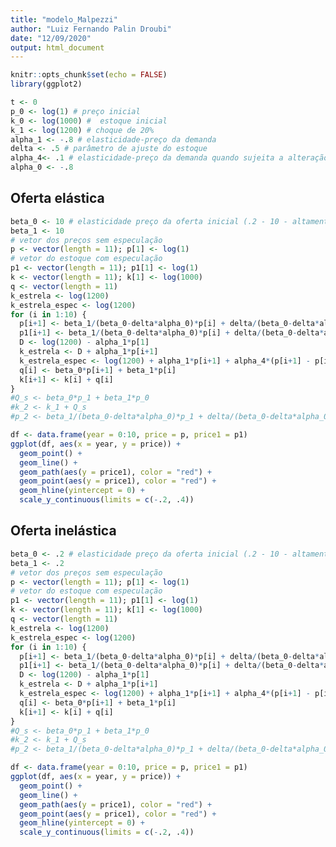 ```yaml
---
title: "modelo_Malpezzi"
author: "Luiz Fernando Palin Droubi"
date: "12/09/2020"
output: html_document
---
```


```r
knitr::opts_chunk$set(echo = FALSE)
library(ggplot2)
```

```r
t <- 0
p_0 <- log(1) # preço inicial
k_0 <- log(1000) #  estoque inicial
k_1 <- log(1200) # choque de 20%
alpha_1 <- -.8 # elasticidade-preço da demanda
delta <- .5 # parâmetro de ajuste do estoque
alpha_4<- .1 # elasticidade-preço da demanda quando sujeita a alteração de preços
alpha_0 <- -.8
```

## Oferta elástica

```r
beta_0 <- 10 # elasticidade preço da oferta inicial (.2 - 10 - altamente inelástica para razoavelmente elástico)
beta_1 <- 10
# vetor dos preços sem especulação
p <- vector(length = 11); p[1] <- log(1)
# vetor do estoque com especulação
p1 <- vector(length = 11); p1[1] <- log(1)
k <- vector(length = 11); k[1] <- log(1000)
q <- vector(length = 11)
k_estrela <- log(1200)
k_estrela_espec <- log(1200)
for (i in 1:10) {
  p[i+1] <- beta_1/(beta_0-delta*alpha_0)*p[i] + delta/(beta_0-delta*alpha_0)*k_estrela - delta/(beta_0-delta*alpha_0)*k[i]
  p1[i+1] <- beta_1/(beta_0-delta*alpha_0)*p[i] + delta/(beta_0-delta*alpha_0)*k_estrela_espec - delta/(beta_0-delta*alpha_0)*k[i]
  D <- log(1200) - alpha_1*p[1]
  k_estrela <- D + alpha_1*p[i+1]
  k_estrela_espec <- log(1200) + alpha_1*p[i+1] + alpha_4*(p[i+1] - p[i])
  q[i] <- beta_0*p[i+1] + beta_1*p[i]
  k[i+1] <- k[i] + q[i]
}
#Q_s <- beta_0*p_1 + beta_1*p_0
#k_2 <- k_1 + Q_s
#p_2 <- beta_1/(beta_0-delta*alpha_0)*p_1 + delta/(beta_0-delta*alpha_0)*k_2 - delta/(beta_0-delta*alpha_0)*k_1
```


```r
df <- data.frame(year = 0:10, price = p, price1 = p1)
ggplot(df, aes(x = year, y = price)) + 
  geom_point() + 
  geom_line() + 
  geom_path(aes(y = price1), color = "red") + 
  geom_point(aes(y = price1), color = "red") +
  geom_hline(yintercept = 0) +
  scale_y_continuous(limits = c(-.2, .4))
```

## Oferta inelástica

```r
beta_0 <- .2 # elasticidade preço da oferta inicial (.2 - 10 - altamente inelástica para razoavelmente elástico)
beta_1 <- .2
# vetor dos preços sem especulação
p <- vector(length = 11); p[1] <- log(1)
# vetor do estoque com especulação
p1 <- vector(length = 11); p1[1] <- log(1)
k <- vector(length = 11); k[1] <- log(1000)
q <- vector(length = 11)
k_estrela <- log(1200)
k_estrela_espec <- log(1200)
for (i in 1:10) {
  p[i+1] <- beta_1/(beta_0-delta*alpha_0)*p[i] + delta/(beta_0-delta*alpha_0)*k_estrela - delta/(beta_0-delta*alpha_0)*k[i]
  p1[i+1] <- beta_1/(beta_0-delta*alpha_0)*p[i] + delta/(beta_0-delta*alpha_0)*k_estrela_espec - delta/(beta_0-delta*alpha_0)*k[i]
  D <- log(1200) - alpha_1*p[1]
  k_estrela <- D + alpha_1*p[i+1]
  k_estrela_espec <- log(1200) + alpha_1*p[i+1] + alpha_4*(p[i+1] - p[i])
  q[i] <- beta_0*p[i+1] + beta_1*p[i]
  k[i+1] <- k[i] + q[i]
}
#Q_s <- beta_0*p_1 + beta_1*p_0
#k_2 <- k_1 + Q_s
#p_2 <- beta_1/(beta_0-delta*alpha_0)*p_1 + delta/(beta_0-delta*alpha_0)*k_2 - delta/(beta_0-delta*alpha_0)*k_1
```


```r
df <- data.frame(year = 0:10, price = p, price1 = p1)
ggplot(df, aes(x = year, y = price)) + 
  geom_point() + 
  geom_line() + 
  geom_path(aes(y = price1), color = "red") + 
  geom_point(aes(y = price1), color = "red") +
  geom_hline(yintercept = 0) +
  scale_y_continuous(limits = c(-.2, .4))
```